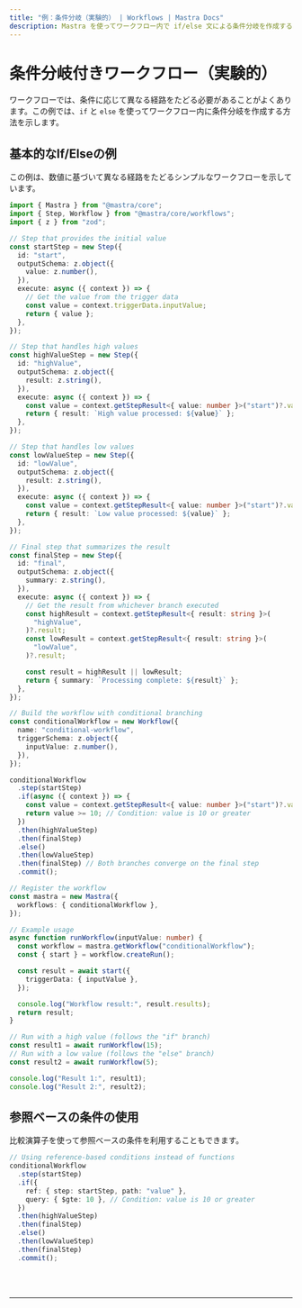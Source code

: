 ---
title: "例：条件分岐（実験的） | Workflows | Mastra Docs"
description: Mastra を使ってワークフロー内で if/else 文による条件分岐を作成する例。
---


# 条件分岐付きワークフロー（実験的）

ワークフローでは、条件に応じて異なる経路をたどる必要があることがよくあります。この例では、`if` と `else` を使ってワークフロー内に条件分岐を作成する方法を示します。

## 基本的なIf/Elseの例

この例は、数値に基づいて異なる経路をたどるシンプルなワークフローを示しています。

```ts showLineNumbers copy
import { Mastra } from "@mastra/core";
import { Step, Workflow } from "@mastra/core/workflows";
import { z } from "zod";

// Step that provides the initial value
const startStep = new Step({
  id: "start",
  outputSchema: z.object({
    value: z.number(),
  }),
  execute: async ({ context }) => {
    // Get the value from the trigger data
    const value = context.triggerData.inputValue;
    return { value };
  },
});

// Step that handles high values
const highValueStep = new Step({
  id: "highValue",
  outputSchema: z.object({
    result: z.string(),
  }),
  execute: async ({ context }) => {
    const value = context.getStepResult<{ value: number }>("start")?.value;
    return { result: `High value processed: ${value}` };
  },
});

// Step that handles low values
const lowValueStep = new Step({
  id: "lowValue",
  outputSchema: z.object({
    result: z.string(),
  }),
  execute: async ({ context }) => {
    const value = context.getStepResult<{ value: number }>("start")?.value;
    return { result: `Low value processed: ${value}` };
  },
});

// Final step that summarizes the result
const finalStep = new Step({
  id: "final",
  outputSchema: z.object({
    summary: z.string(),
  }),
  execute: async ({ context }) => {
    // Get the result from whichever branch executed
    const highResult = context.getStepResult<{ result: string }>(
      "highValue",
    )?.result;
    const lowResult = context.getStepResult<{ result: string }>(
      "lowValue",
    )?.result;

    const result = highResult || lowResult;
    return { summary: `Processing complete: ${result}` };
  },
});

// Build the workflow with conditional branching
const conditionalWorkflow = new Workflow({
  name: "conditional-workflow",
  triggerSchema: z.object({
    inputValue: z.number(),
  }),
});

conditionalWorkflow
  .step(startStep)
  .if(async ({ context }) => {
    const value = context.getStepResult<{ value: number }>("start")?.value ?? 0;
    return value >= 10; // Condition: value is 10 or greater
  })
  .then(highValueStep)
  .then(finalStep)
  .else()
  .then(lowValueStep)
  .then(finalStep) // Both branches converge on the final step
  .commit();

// Register the workflow
const mastra = new Mastra({
  workflows: { conditionalWorkflow },
});

// Example usage
async function runWorkflow(inputValue: number) {
  const workflow = mastra.getWorkflow("conditionalWorkflow");
  const { start } = workflow.createRun();

  const result = await start({
    triggerData: { inputValue },
  });

  console.log("Workflow result:", result.results);
  return result;
}

// Run with a high value (follows the "if" branch)
const result1 = await runWorkflow(15);
// Run with a low value (follows the "else" branch)
const result2 = await runWorkflow(5);

console.log("Result 1:", result1);
console.log("Result 2:", result2);
```

## 参照ベースの条件の使用

比較演算子を使って参照ベースの条件を利用することもできます。

```ts showLineNumbers copy
// Using reference-based conditions instead of functions
conditionalWorkflow
  .step(startStep)
  .if({
    ref: { step: startStep, path: "value" },
    query: { $gte: 10 }, // Condition: value is 10 or greater
  })
  .then(highValueStep)
  .then(finalStep)
  .else()
  .then(lowValueStep)
  .then(finalStep)
  .commit();
```

<br />
<br />
<hr className="dark:border-[#404040] border-gray-300" />
<br />
<br />
<GithubLink
  link={
    "https://github.com/mastra-ai/mastra/blob/main/examples/basics/workflows/conditional-branching"
  }
/>
